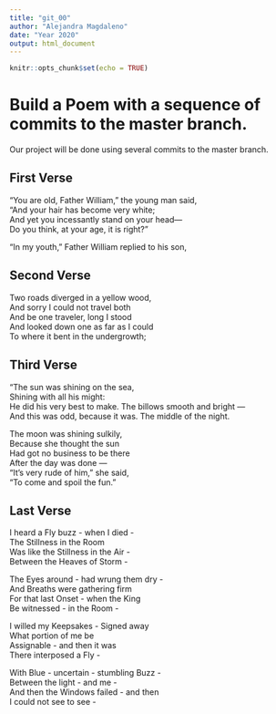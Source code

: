 ```yaml
---
title: "git_00"
author: "Alejandra Magdaleno"
date: "Year 2020"
output: html_document
---
```


```r
knitr::opts_chunk$set(echo = TRUE)
```
# Build a Poem with a sequence of commits to the master branch.
Our project will be done using several commits to the master branch.
<!-- Do not modify or change any text in "!--" bracketed areas such as this --- these are instructions to
you, if you change any of this the git program will notice it and compromise your git merging strategy !-->

## First Verse 
<!--Put the first five lines of a poem by Lewis Carrol in this section!-->
"You are old, Father William," the young man said,  
    "And your hair has become very white;  
And yet you incessantly stand on your head—  
    Do you think, at your age, it is right?"  
  
"In my youth," Father William replied to his son,  

## Second Verse
<!--Put the first five lines of a poem by Robert Frost here!-->
Two roads diverged in a yellow wood,  
And sorry I could not travel both  
And be one traveler, long I stood   
And looked down one as far as I could  
To where it bent in the undergrowth;  

## Third Verse
<!--Put the first two verses of The Walrus and the Carpenter here!-->
"The sun was shining on the sea,  
      Shining with all his might:  
He did his very best to make. 
      The billows smooth and bright —  
And this was odd, because it was. 
      The middle of the night.  
  
The moon was shining sulkily,  
      Because she thought the sun  
Had got no business to be there  
      After the day was done —  
"It's very rude of him," she said,  
      "To come and spoil the fun."
      
        
## Last Verse
<!--Put a short poem of your choice 8-20 lines,here!-->
I heard a Fly buzz - when I died -  
The Stillness in the Room  
Was like the Stillness in the Air -  
Between the Heaves of Storm -  
  
The Eyes around - had wrung them dry -   
And Breaths were gathering firm  
For that last Onset - when the King  
Be witnessed - in the Room -  
    
I willed my Keepsakes - Signed away  
What portion of me be  
Assignable - and then it was  
There interposed a Fly -  
  
With Blue - uncertain - stumbling Buzz -  
Between the light - and me -  
And then the Windows failed - and then   
I could not see to see -  
  